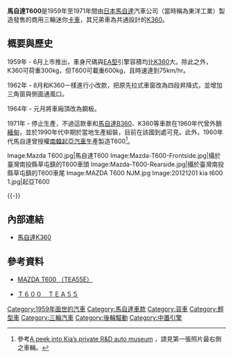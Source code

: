 '''馬自達T600'''是1959年至1971年間由[[日本|日本]][[馬自達|馬自達]]汽車公司（當時稱為東洋工業）製造發售的商用三輪迷你[[載貨汽車|卡車]]，其兄弟車為共通設計的[[馬自達K360|K360]]。

== 概要與歷史 ==
{{Infobox Automobile
| image          = [[File:1968_MAZDA_T600_at_Nagoya.jpg|250px]]
| name           = 馬自達T600
| aka            = 
| manufacturer   = 馬自達
| parent_company = 
| production     = 1959年-1971年
| predecessor    = 
| successor      = 
| class          = 迷你[[載貨汽車|卡車]]
| layout         = [[中置後驅|MR]]
| platform       = 
| body_style     = 三輪雙門迷你[[載貨汽車|卡車]]
| engine         = 577c.c.氣冷式OHV四衝程V型雙缸[[馬自達V2族引擎#EA型|EA型]]引擎
| transmission   = 三速手動排檔
| wheelbase      = 
| length         = 3,300mm-3,390mm
| width          = 1,290mm-1,320mm
| height         = 1,430mm-1,435mm
| weight         = 500kg-630kg
| ftrack         = 
| rtrack         = 
| fuel_economy   = 
| fuel_capacity  = 
| related        = [[馬自達K360|馬自達K360]]
| similar        = 
| designer       = 
}}

1959年 - 6月上市推出，車身尺碼與[[馬自達V2族引擎#EA型|EA型]]引擎容積均比[[馬自達K360|K360]]大。除此之外，K360可荷重300kg，但T600可載重600kg，且時速達到75km/hr。

1962年 - 8月和K360一樣進行小改款，把原先拉式車窗改為四段昇降式，並增加三角窗與側面通風口。

1964年 - 元月將車廂頂改為鋼板。

1971年 - 停止生產，不過這款車和[[馬自達B360|馬自達B360]]、K360等車款在1960年代曾外銷[[緬甸|緬甸]]，並於1990年代中期於當地生產組裝，目前在該國到處可見。此外，1960年代馬自達曾授權[[南韓|南韓]][[起亞汽車|起亞汽車]]生產製造T600<ref>參考{{en}}[http://kia-buzz.com/the-kia-rd-museum-in-seoul/ A peek into Kia’s private R&D auto museum] {{Wayback|url=http://kia-buzz.com/the-kia-rd-museum-in-seoul/# |date=20150217095359 }}，請見第一張照片最右側之車輛。</ref>。

<gallery>
Image:Mazda T600.jpg|馬自達T600
Image:Mazda-T600-Frontside.jpg|攝於臺灣南投縣草屯鎮的T600車頭
Image:Mazda-T600-Rearside.jpg|攝於臺灣南投縣草屯鎮的T600車尾
Image:MAZDA T600 NJM.jpg
Image:20121201 kia t600 1.jpg|起亞T600
</gallery>
{{-}}

== 內部連結 ==
* [[馬自達K360|馬自達K360]]

== 參考資料 ==
* {{ja}}[http://www.asahi-net.or.jp/~ip3t-nksn/Pages/B-classic/Qrp818.htm MAZDA T600 （TEA55E）] {{Wayback|url=http://www.asahi-net.or.jp/~ip3t-nksn/Pages/B-classic/Qrp818.htm |date=20160304211150 }}
* {{ja}}[http://sanrinsya.xxxxxxxx.jp/page022.html Ｔ６００　ＴＥＡ５５] {{Wayback|url=http://sanrinsya.xxxxxxxx.jp/page022.html |date=20190603075340 }}
{{reflist}}

{{car-stub}}

{{Mazda early}}

[[Category:1959年面世的汽車|Category:1959年面世的汽車]]
[[Category:馬自達車款|Category:馬自達車款]]
[[Category:貨車|Category:貨車]]
[[Category:輕型車|Category:輕型車]]
[[Category:三輪汽車|Category:三輪汽車]]
[[Category:後輪驅動|Category:後輪驅動]]
[[Category:中置引擎|Category:中置引擎]]